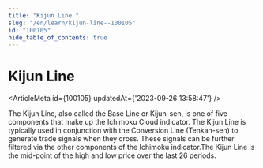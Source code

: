 ```yaml
---
title: "Kijun Line "
slug: "/en/learn/kijun-line--100105"
id: "100105"
hide_table_of_contents: true
---
```



# Kijun Line 

<ArticleMeta id={100105} updatedAt={'2023-09-26 13:58:47'} />
<div className='border-solid border-b border-t-0 my-4 border-[var(--ifm-color-gray-300)]' />

The Kijun Line, also called the Base Line or Kijun-sen, is one of five components that make up the Ichimoku Cloud indicator. The Kijun Line is typically used in conjunction with the Conversion Line (Tenkan-sen) to generate trade signals when they cross. These signals can be further filtered via the other components of the Ichimoku indicator.The Kijun Line is the mid-point of the high and low price over the last 26 periods.
